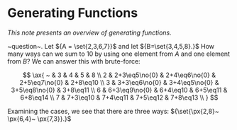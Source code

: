 <Head>
	<title>Generating Functions</title>
	<meta name={`description`} content={`Notes on generating functions.`}/>
</Head>

# Generating Functions
_This note presents an overview of generating functions._

~question~. Let ${A = \set{2,3,6,7}}$ and let ${B=\set{3,4,5,8}.}$ How many ways can we sum to 10 by using one element from ${A}$ and one element from ${B?}$ We can answer this with brute-force:

$$
	\ax{
		~ & 3 & 4 & 5 & 8 \\
		2 & 2+3\eq5\no{0} & 2+4\eq6\no{0} & 2+5\eq7\no{0} & 2+8\eq10 \\
		3 & 3+3\eq6\no{0} & 3+4\eq5\no{0} & 3+5\eq8\no{0} & 3+8\eq11 \\
		6 & 6+3\eq9\no{0} & 6+4\eq10 & 6+5\eq11 & 6+8\eq14 \\
		7 & 7+3\eq10 & 7+4\eq11 & 7+5\eq12 & 7+8\eq13 \\
	}
$$

Examining the cases, we see that there are three ways: ${\set{\px{2,8}~ \px{6,4}~ \px{7,3}}.}$